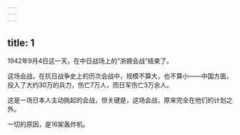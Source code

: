 ```yaml
---
---
---
```

title: 1
---



1942年9月4日这一天，在中日战场上的“浙赣会战”结束了。

这场会战，在抗日战争史上的历次会战中，规模不算大，也不算小——中国方面，投入了大约30万的兵力，伤亡7万人，而日军伤亡3万余人。

这是一场日本人主动挑起的会战，但关键是，这场会战，原来完全在他们的计划之外。

一切的原因，是16架轰炸机。